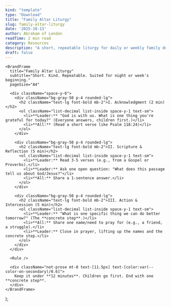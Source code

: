 ```yaml
---
kind: "template"
type: "Download"
title: "Family Altar Liturgy"
slug: family-altar-liturgy
date: '2025-10-13'
author: Abraham of London
readTime: 2 min read
category: Resources
description: "A short, repeatable liturgy for daily or weekly family devotion (the 'Family Altar')."
draft: false
---
```



    <BrandFrame
      title="Family Altar Liturgy"
      subtitle="Short. Kind. Repeatable. Suited for night or week's beginning."
      pageSize="A4"

> 
      <div className="space-y-6">
        <div className="bg-gray-50 p-4 rounded-lg">
          <h2 className="text-lg font-bold mb-2">I. Acknowledgment (2 min)</h2>
          <ol className="list-decimal list-inside space-y-1 text-sm">
            <li>**Leader:** "God is with us. What is one thing you're grateful for today?" (Everyone answers, children first.)</li>
            <li>**All:** (Read a short verse like Psalm 118:24)</li>
          </ol>
        </div>

        <div className="bg-gray-50 p-4 rounded-lg">
          <h2 className="text-lg font-bold mb-2">II. Scripture & Reflection (5 min)</h2>
          <ol className="list-decimal list-inside space-y-1 text-sm">
            <li>**Leader:** Read 3-5 verses (e.g., from a Gospel or Proverbs).</li>
            <li>**Leader:** Ask one open question: "What does this passage tell us about God/Jesus?"</li>
            <li>**All:** Share a 1-sentence answer.</li>
          </ol>
        </div>

        <div className="bg-gray-50 p-4 rounded-lg">
          <h2 className="text-lg font-bold mb-2">III. Action & Intercession (5 min)</h2>
          <ol className="list-decimal list-inside space-y-1 text-sm">
            <li>**Leader:** "What is one specific thing we can do better tomorrow?" (The **concrete step**.)</li>
            <li>**All:** Share one name/need to pray for (e.g., a friend, a struggle).</li>
            <li>**Leader:** Close in prayer, lifting up the names and the concrete step.</li>
          </ol>
        </div>
      </div>
      
      <Rule />
      
      <div className="not-prose mt-8 text-[11.5px] text-[color:var(--color-on-secondary)/0.6]">
        Keep it under **12 minutes**. Children go first. End with one **concrete step**.
      </div>
    </BrandFrame>
  );

